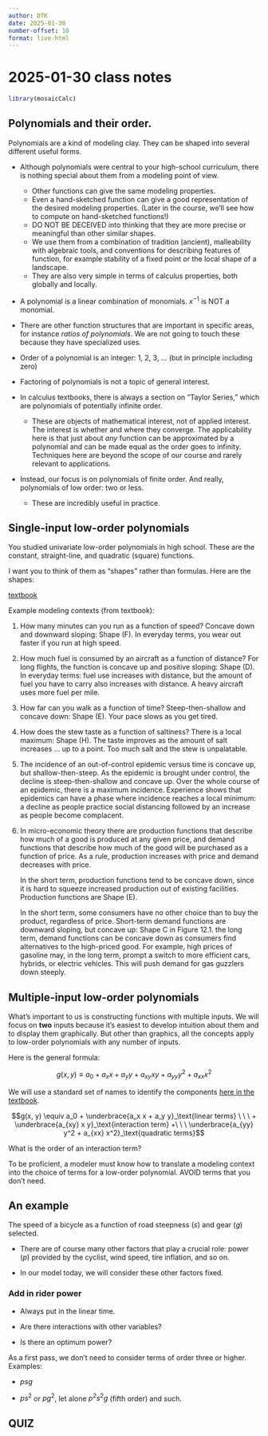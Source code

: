 ```yaml
---
author: DTK
date: 2025-01-30
number-offset: 10
format: live-html
---
```


# 2025-01-30 class notes

```r
library(mosaicCalc)
```

## Polynomials and their order.

Polynomials are a kind of modeling clay. They can be shaped into several different useful forms.

- Although polynomials were central to your high-school curriculum, there is nothing special about them from a modeling point of view. 
    - Other functions can give the same modeling properties.
    - Even a hand-sketched function can give a good representation of the desired modeling properties. (Later in the course, we'll see how to compute on hand-sketched functions!)
    - DO NOT BE DECEIVED into thinking that they are more precise or meaningful than other similar shapes.
    - We use them from a combination of tradition (ancient), malleability with algebraic tools, and conventions for describing features of function, for example stability of a fixed point or the local shape of a landscape.
    - They are also very simple in terms of calculus properties, both globally and locally. 

- A polynomial is a linear combination of monomials. $x^{-1}$ is NOT a monomial.

- There are other function structures that are important in specific areas, for instance *ratios of polynomials*. We are not going to touch these because they have specialized uses.

- Order of a polynomial is an integer: 1, 2, 3, ...  (but in principle including zero)

- Factoring of polynomials is not a topic of general interest. 

- In calculus textbooks, there is always a section on "Taylor Series," which are polynomials of potentially infinite order. 

    - These are objects of mathematical interest, not of applied interest. The interest is whether and where they converge. The applicability here is that just about *any* function can be approximated by a polynomial and can be made equal as the order goes to infinity. Techniques here are beyond the scope of our course and rarely relevant to applications.
    
- Instead, our focus is on polynomials of finite order. And really, polynomials of low order: two or less.

    - These are incredibly useful in practice.

## Single-input low-order polynomials

You studied univariate low-order polynomials in high school. These are the constant, straight-line, and quadratic (square) functions. 

I want you to think of them as "shapes" rather than formulas. Here are the shapes:

[textbook](https://www.mosaic-web.org/MOSAIC-Calculus/Textbook/Modeling/12-low-order-polynomials.html#fig-eight-simple-shapes)

Example modeling contexts (from textbook):

1. How many minutes can you run as a function of speed? Concave down and downward sloping: Shape (F). In everyday terms, you wear out faster if you run at high speed.

2. How much fuel is consumed by an aircraft as a function of distance? For long flights, the function is concave up and positive sloping: Shape (D). In everyday terms: fuel use increases with distance, but the amount of fuel you have to carry also increases with distance. A heavy aircraft uses more fuel per mile.

3. How far can you walk as a function of time? Steep-then-shallow and concave down: Shape (E). Your pace slows as you get tired.

4. How does the stew taste as a function of saltiness? There is a local maximum: Shape (H). The taste improves as the amount of salt increases … up to a point. Too much salt and the stew is unpalatable.

5. The incidence of an out-of-control epidemic versus time is concave up, but shallow-then-steep. As the epidemic is brought under control, the decline is steep-then-shallow and concave up. Over the whole course of an epidemic, there is a maximum incidence. Experience shows that epidemics can have a phase where incidence reaches a local minimum: a decline as people practice social distancing followed by an increase as people become complacent.

6. In micro-economic theory there are production functions that describe how much of a good is produced at any given price, and demand functions that describe how much of the good will be purchased as a function of price. As a rule, production increases with price and demand decreases with price.    
    
    In the short term, production functions tend to be concave down, since it is hard to squeeze increased production out of existing facilities. Production functions are Shape (E).
    
    In the short term, some consumers have no other choice than to buy the product, regardless of price. Short-term demand functions are downward sloping, but concave up: Shape C in Figure 12.1. the long term, demand functions can be concave down as consumers find alternatives to the high-priced good. For example, high prices of gasoline may, in the long term, prompt a switch to more efficient cars, hybrids, or electric vehicles. This will push demand for gas guzzlers down steeply.


## Multiple-input low-order polynomials

What's important to us is constructing functions with multiple inputs. We will focus on **two** inputs because it's easiest to develop intuition about them and to display them graphically. But other than graphics, all the concepts apply to low-order polynomials with any number of inputs.


Here is the general formula:

$$g(x, y) \equiv a_0 + a_x x + a_y y + a_{xy} x y + a_{yy} y^2 + a_{xx} x^2$$

We will use a standard set of names to identify the components [here in the textbook](https://www.mosaic-web.org/MOSAIC-Calculus/Textbook/Modeling/12-low-order-polynomials.html#sec-low-order-two).


$$g(x, y) \equiv a_0 + \underbrace{a_x x + a_y y}_\text{linear terms} \ \ \ + 
\underbrace{a_{xy} x y}_\text{interaction term} +\ \ \  \underbrace{a_{yy} y^2 + a_{xx} x^2}_\text{quadratic terms}$$

What is the order of an interaction term?

To be proficient, a modeler must know how to translate a modeling context into the choice of terms for a low-order polynomial. AVOID terms that you don't need.

## An example

The speed of a bicycle as a function of road steepness ($s$) and gear ($g$) selected.

- There are of course many other factors that play a crucial role: power ($p$) provided by the cyclist, wind speed, tire inflation, and so on. 

- In our model today, we will consider these other factors fixed. 




### Add in rider power

- Always put in the linear time.

- Are there interactions with other variables?

- Is there an optimum power?

As a first pass, we don't need to consider terms of order three or higher. Examples:

- $p s g$

- $p s^2$ or $p g^2$, let alone $p^2 s^2 g$ (fifth order) and such.

## QUIZ






